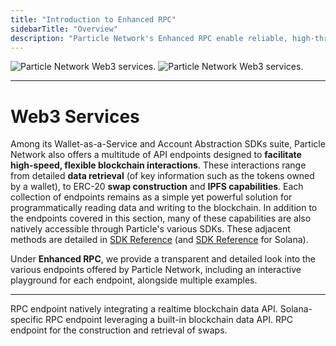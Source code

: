 ```yaml
---
title: "Introduction to Enhanced RPC"
sidebarTitle: "Overview"
description: "Particle Network's Enhanced RPC enable reliable, high-throughput blockchain interactions."
---
```


<img
  className="block dark:hidden"
  src="/api-reference/enhanced/images/web3.png"
  alt="Particle Network Web3 services."
/>
<img
  className="hidden dark:block"
  src="/api-reference/enhanced/images/web3.png"
  alt="Particle Network Web3 services."
/>

***

# Web3 Services

Among its Wallet-as-a-Service and Account Abstraction SDKs suite, Particle Network also offers a multitude of API endpoints designed to **facilitate high-speed, flexible blockchain interactions**. These interactions range from detailed **data retrieval** (of key information such as the tokens owned by a wallet), to ERC-20 **swap construction** and **IPFS capabilities**. Each collection of endpoints remains as a simple yet powerful solution for programmatically reading data and writing to the blockchain. In addition to the endpoints covered in this section, many of these capabilities are also natively accessible through Particle's various SDKs. These adjacent methods are detailed in [SDK Reference](ref:evmservice-sdk-reference) (and [SDK Reference](ref:solanaservice-sdk-reference) for Solana).

Under **Enhanced RPC**, we provide a transparent and detailed look into the various endpoints offered by Particle Network, including an interactive playground for each endpoint, alongside multiple examples.

***

<CardGroup cols={3}>
    <Card title="Enhanced RPC (Data API)" href="/api-reference/enhanced/evm/abi_encodefunctioncall">
        RPC endpoint natively integrating a realtime blockchain data API.
    </Card>
    <Card title="Enhanced RPC (Solana)" href="/api-reference/enhanced/solana/enhancedgetprice">
        Solana-specific RPC endpoint leveraging a built-in blockchain data API.
    </Card>
    <Card title="Enhanced RPC (Swap API)" href="/api-reference/enhanced/swap/introduction">
        RPC endpoint for the construction and retrieval of swaps.
    </Card>
</CardGroup>

